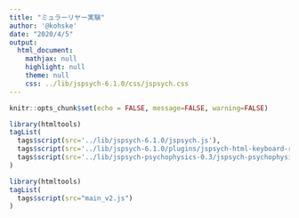 ```yaml
---
title: "ミュラーリヤー実験"
author: '@kohske'
date: "2020/4/5"
output:
  html_document:
    mathjax: null
    highlight: null
    theme: null
    css: ../lib/jspsych-6.1.0/css/jspsych.css
---
```


```r
knitr::opts_chunk$set(echo = FALSE, message=FALSE, warning=FALSE)
```

```r
library(htmltools)
tagList(
  tags$script(src='../lib/jspsych-6.1.0/jspsych.js'),
  tags$script(src='../lib/jspsych-6.1.0/plugins/jspsych-html-keyboard-response.js'),
  tags$script(src='../lib/jspsych-psychophysics-0.3/jspsych-psychophysics.js')
)
```

<script>
var fac = {
  angles: [60, 120, 180, 240, 300], // 角度
  up_down: ["up", "down"], // 系列
  rept: [1,2],
};
</script>

```r
library(htmltools)
tagList(
  tags$script(src="main_v2.js")
)
```

<textarea id="result" value="1" cols="30" rows="30" maxlength="15" style="display:none"></textarea>


